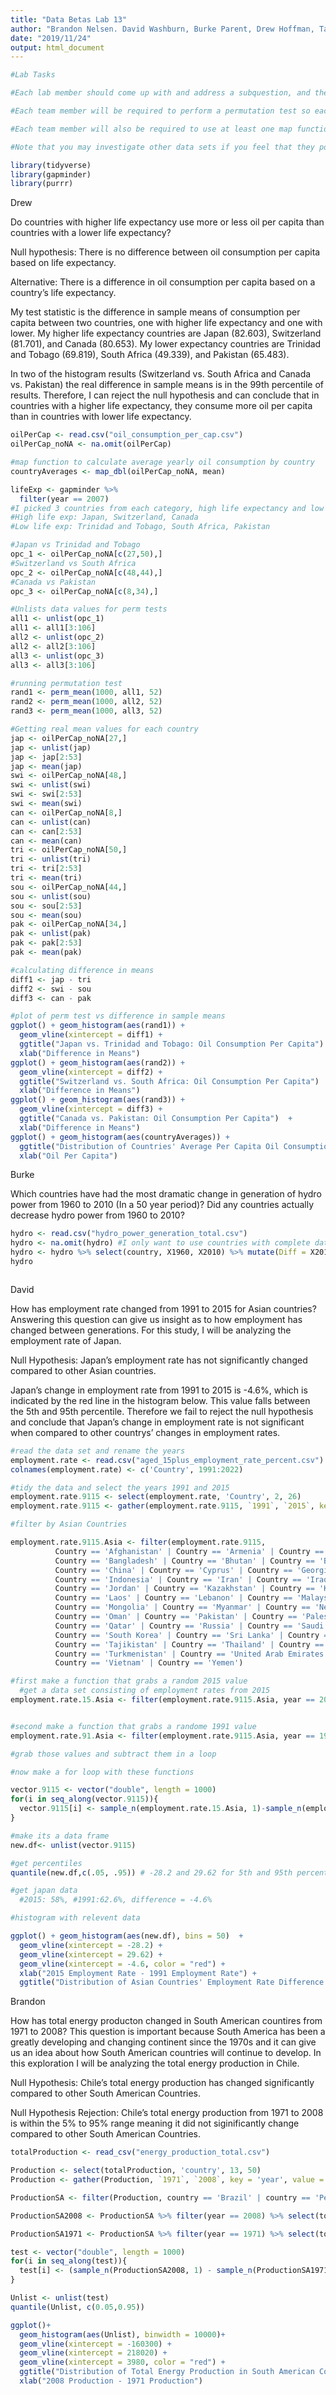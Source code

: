 ```yaml
---
title: "Data Betas Lab 13"
author: "Brandon Nelsen. David Washburn, Burke Parent, Drew Hoffman, Tanner Ball"
date: "2019/11/24"
output: html_document
---
```

```r
#Lab Tasks

#Each lab member should come up with and address a subquestion, and then each team should consolidate the findings and choose a single overall question that is most interesting.

#Each team member will be required to perform a permutation test so each team member should choose a subquestion that lends itself to being analyzed via a permutation test.

#Each team member will also be required to use at least one map function in their analysis from section 21.5 in R for Data Science. This does not have to be the main finding, but can be part of the exploratory analysis.

#Note that you may investigate other data sets if you feel that they pose more interesting questions. As long as you perform the above tasks in your analysis, any data sets from gapminder are okay to explore.
```



```r
library(tidyverse)
library(gapminder)
library(purrr)
```

Drew 

Do countries with higher life expectancy use more or less oil per capita than countries with a lower life expectancy?

Null hypothesis: There is no difference between oil consumption per capita based on life expectancy.

Alternative: There is a difference in oil consumption per capita based on a country's life expectancy.

My test statistic is the difference in sample means of consumption per capita between two countries, one with higher life expectancy and one with lower. My higher life expectancy countries are Japan (82.603), Switzerland (81.701), and Canada (80.653). My lower expectancy countries are Trinidad and Tobago (69.819), South Africa (49.339), and Pakistan (65.483).

In two of the histogram results (Switzerland vs. South Africa and Canada vs. Pakistan) the real difference in sample means is in the 99th percentile of results. Therefore, I can reject the null hypothesis and can conclude that in countries with a higher life expectancy, they consume more oil per capita than in countries with lower life expectancy.

```r
oilPerCap <- read.csv("oil_consumption_per_cap.csv")
oilPerCap_noNA <- na.omit(oilPerCap)

#map function to calculate average yearly oil consumption by country
countryAverages <- map_dbl(oilPerCap_noNA, mean)

lifeExp <- gapminder %>%
  filter(year == 2007)
#I picked 3 countries from each category, high life expectancy and low life expectancy in 2007 and plotted them against each other
#High life exp: Japan, Switzerland, Canada
#Low life exp: Trinidad and Tobago, South Africa, Pakistan

#Japan vs Trinidad and Tobago
opc_1 <- oilPerCap_noNA[c(27,50),]
#Switzerland vs South Africa
opc_2 <- oilPerCap_noNA[c(48,44),]
#Canada vs Pakistan
opc_3 <- oilPerCap_noNA[c(8,34),]

#Unlists data values for perm tests
all1 <- unlist(opc_1)
all1 <- all1[3:106]
all2 <- unlist(opc_2)
all2 <- all2[3:106]
all3 <- unlist(opc_3)
all3 <- all3[3:106]

#running permutation test
rand1 <- perm_mean(1000, all1, 52)
rand2 <- perm_mean(1000, all2, 52)
rand3 <- perm_mean(1000, all3, 52)

#Getting real mean values for each country
jap <- oilPerCap_noNA[27,]
jap <- unlist(jap)
jap <- jap[2:53]
jap <- mean(jap)
swi <- oilPerCap_noNA[48,]
swi <- unlist(swi)
swi <- swi[2:53]
swi <- mean(swi)
can <- oilPerCap_noNA[8,]
can <- unlist(can)
can <- can[2:53]
can <- mean(can)
tri <- oilPerCap_noNA[50,]
tri <- unlist(tri)
tri <- tri[2:53]
tri <- mean(tri)
sou <- oilPerCap_noNA[44,]
sou <- unlist(sou)
sou <- sou[2:53]
sou <- mean(sou)
pak <- oilPerCap_noNA[34,]
pak <- unlist(pak)
pak <- pak[2:53]
pak <- mean(pak)

#calculating difference in means
diff1 <- jap - tri
diff2 <- swi - sou
diff3 <- can - pak

#plot of perm test vs difference in sample means
ggplot() + geom_histogram(aes(rand1)) +
  geom_vline(xintercept = diff1) +
  ggtitle("Japan vs. Trinidad and Tobago: Oil Consumption Per Capita") +
  xlab("Difference in Means")
ggplot() + geom_histogram(aes(rand2)) +
  geom_vline(xintercept = diff2) +
  ggtitle("Switzerland vs. South Africa: Oil Consumption Per Capita")  +
  xlab("Difference in Means")
ggplot() + geom_histogram(aes(rand3)) +
  geom_vline(xintercept = diff3) +
  ggtitle("Canada vs. Pakistan: Oil Consumption Per Capita")  +
  xlab("Difference in Means")
ggplot() + geom_histogram(aes(countryAverages)) +
  ggtitle("Distribution of Countries' Average Per Capita Oil Consumption by Year") +
  xlab("Oil Per Capita")
```

Burke

Which countries have had the most dramatic change in generation of hydro power from 1960 to 2010 (In a 50 year period)? Did any countries actually decrease hydro power from 1960 to 2010?

```r
hydro <- read.csv("hydro_power_generation_total.csv")
hydro <- na.omit(hydro) #I only want to use countries with complete data sets for each year.#
hydro <- hydro %>% select(country, X1960, X2010) %>% mutate(Diff = X2010 - X1960)
hydro



```

David

How has employment rate changed from 1991 to 2015 for Asian countries? Answering this question can give us insight as to how employment has changed between generations. For this study, I will be analyzing the employment rate of Japan.

Null Hypothesis: Japan's employment rate has not significantly changed compared to other Asian countries.

Japan's change in employment rate from 1991 to 2015 is -4.6%, which is indicated by the red line in the histogram below. This value falls between the 5th and 95th percentile. Therefore we fail to reject the null hypothesis and conclude that Japan's change in employment rate is not significant when compared to other countrys' changes in employment rates.

```r

#read the data set and rename the years
employment.rate <- read.csv("aged_15plus_employment_rate_percent.csv")
colnames(employment.rate) <- c('Country', 1991:2022)

#tidy the data and select the years 1991 and 2015
employment.rate.9115 <- select(employment.rate, 'Country', 2, 26)
employment.rate.9115 <- gather(employment.rate.9115, `1991`, `2015`, key = 'year', value = 'eRate')

#filter by Asian Countries

employment.rate.9115.Asia <- filter(employment.rate.9115,
          Country == 'Afghanistan' | Country == 'Armenia' | Country == 'Azerbaijan' | Country == 'Bahrain' | 
          Country == 'Bangladesh' | Country == 'Bhutan' | Country == 'Brunei' | Country == 'Cambodia' | 
          Country == 'China' | Country == 'Cyprus' | Country == 'Georgia' | Country == 'India' | 
          Country == 'Indonesia' | Country == 'Iran' | Country == 'Iraq' | Country == 'Israel' | Country == 'Japan' |
          Country == 'Jordan' | Country == 'Kazakhstan' | Country == 'Kuwait' | Country == 'Kyrgyzstan' | 
          Country == 'Laos' | Country == 'Lebanon' | Country == 'Malaysia' | Country == 'Maldives' | 
          Country == 'Mongolia' | Country == 'Myanmar' | Country == 'Nepal' | Country == 'North Korea' | 
          Country == 'Oman' | Country == 'Pakistan' | Country == 'Palestine' | Country == 'Philippines' |
          Country == 'Qatar' | Country == 'Russia' | Country == 'Saudi Arabia' | Country == 'Singapore' | 
          Country == 'South Korea' | Country == 'Sri Lanka' | Country == 'Syria' | Country == 'Taiwan' | 
          Country == 'Tajikistan' | Country == 'Thailand' | Country == 'Timor-Leste' | Country == 'Turkey' | 
          Country == 'Turkmenistan' | Country == 'United Arab Emirates' | Country == 'Uzbekistan' | 
          Country == 'Vietnam' | Country == 'Yemen')

#first make a function that grabs a random 2015 value
  #get a data set consisting of employment rates from 2015
employment.rate.15.Asia <- filter(employment.rate.9115.Asia, year == 2015) %>% select(eRate)


#second make a function that grabs a randome 1991 value 
employment.rate.91.Asia <- filter(employment.rate.9115.Asia, year == 1991) %>% select(eRate)

#grab those values and subtract them in a loop

#now make a for loop with these functions

vector.9115 <- vector("double", length = 1000)
for(i in seq_along(vector.9115)){
  vector.9115[i] <- sample_n(employment.rate.15.Asia, 1)-sample_n(employment.rate.91.Asia, 1)
}

#make its a data frame
new.df<- unlist(vector.9115)

#get percentiles
quantile(new.df,c(.05, .95)) # -28.2 and 29.62 for 5th and 95th percentiles

#get japan data
  #2015: 58%, #1991:62.6%, difference = -4.6%

#histogram with relevent data

ggplot() + geom_histogram(aes(new.df), bins = 50)  +
  geom_vline(xintercept = -28.2) +
  geom_vline(xintercept = 29.62) +
  geom_vline(xintercept = -4.6, color = "red") +
  xlab("2015 Employment Rate - 1991 Employment Rate") +
  ggtitle("Distribution of Asian Countries' Employment Rate Difference from 1991 to 2015")

```

Brandon 

How has total energy producton changed in South American countires from 1971 to 2008? This question is important because South America has been a greatly developing and changing continent since the 1970s and it can give us an idea about how South American countries will continue to develop. In this exploration I will be analyzing the total energy production in Chile.

Null Hypothesis: Chile's total energy production has changed significantly compared to other South American Countries.

Null Hypothesis Rejection: Chile's total energy production from 1971 to 2008 is within the 5% to 95% range meaning it did not siginificantly change compared to other South American Countries.
```r
totalProduction <- read_csv("energy_production_total.csv")

Production <- select(totalProduction, 'country', 13, 50)
Production <- gather(Production, `1971`, `2008`, key = 'year', value = 'total')

ProductionSA <- filter(Production, country == 'Brazil' | country == 'Peru' | country == 'Argentina' | country == 'Colombia' | country == 'Chile' | country == 'Venezuela' | country == 'Bolivia' | country == 'Ecuador' | country == 'Uruguay' | country == 'Paraguay' | country == 'Guyana' | country == 'Suriname' | country == 'French Guiana' | country == 'Aruba' | country == 'Curacao' | country == 'Trinidad and Tobago' | country == 'Carribean Netherlands')

ProductionSA2008 <- ProductionSA %>% filter(year == 2008) %>% select(total)

ProductionSA1971 <- ProductionSA %>% filter(year == 1971) %>% select(total)

test <- vector("double", length = 1000)
for(i in seq_along(test)){
  test[i] <- (sample_n(ProductionSA2008, 1) - sample_n(ProductionSA1971, 1))
}

Unlist <- unlist(test)
quantile(Unlist, c(0.05,0.95))

ggplot()+
  geom_histogram(aes(Unlist), binwidth = 10000)+
  geom_vline(xintercept = -160300) +
  geom_vline(xintercept = 218020) +
  geom_vline(xintercept = 3980, color = "red") +
  ggtitle("Distribution of Total Energy Production in South American Countries")+
  xlab("2008 Production - 1971 Production")
```


